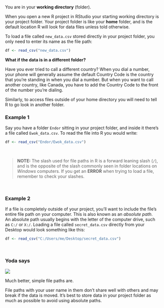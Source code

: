 
You are in your **working directory** (folder).

When you open a new R project in RStudio your starting working directory is your project folder. Your project folder is like your **home** folder, and is the default location R will look for data files unless told otherwise. 


To load a file called `new_data.csv` stored directly in your project folder, you only need to enter its name as the file path:

```r
df <- read_csv("new_data.csv")
```


__What if the data is in a different folder?__ 

Have you ever tried to call a different country? When you dial a number, your phone will generally assume the default Country Code is the country that you're standing in when you dial a number. But when you want to call another country, like Canada, you have to add the Country Code to the front of the number you're dialing. 

Similarly, to access files outside of your home directory you will need to tell R to go look in another folder. 

### Example 1 {-}

Say you have a folder `Endor` sitting in your project folder, and inside it there's a file called `Ewok_data.csv`. To read the file into R you would write:

```r
df <- read_csv("Endor/Ewok_data.csv")
```

<br>

> __NOTE:__ The slash used for file paths in R is a forward leaning slash (`/`), and is the opposite of the slash commonly seen in folder locations on _Windows_ computers. If you get an __ERROR__ when trying to load a file, remember to check your slashes.

<br>

### Example 2 {-}

If a file is completely outside of your project, you'll want to include the file's entire file path on your computer. This is also known as an _absolute path_. An absolute path usually begins with the letter of the computer drive, such as `C:/` or `X:/`. Loading a file called `secret_data.csv` directly from your Desktop would look something like this:

```r
df <- read_csv("C:/Users/me/Desktop/secret_data.csv")
```

<br>

<div class="yoda">
###  Yoda says {-}

<img src="../images/yoda_baby_sq.png" class="yoda-img">

Much better, simple file paths are. 

File paths with your user name in them don't share well with others and may break if the data is moved. It's best to store data in your project folder as much as possible to avoid using absolute paths.

</div>

